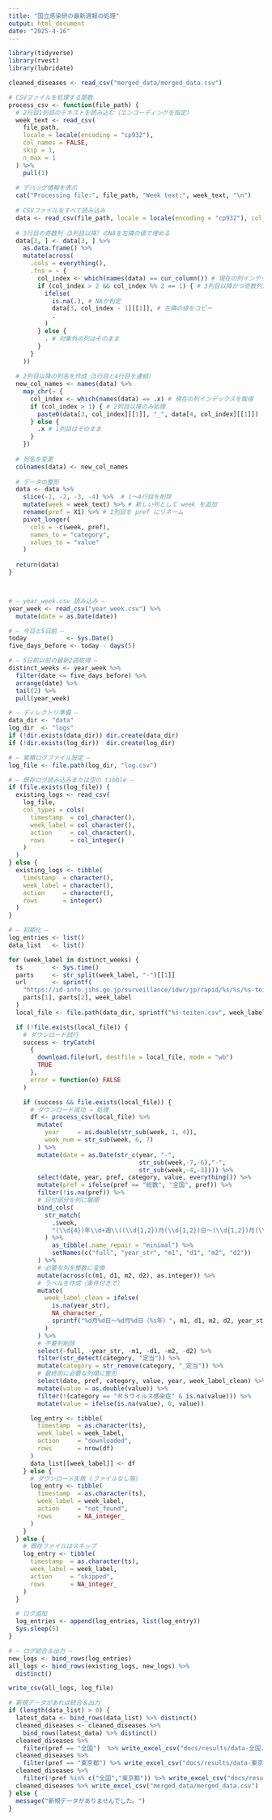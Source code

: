 ---
title: "国立感染研の最新週報の処理"
output: html_document
date: "2025-4-16"
---

```{r}
library(tidyverse)
library(rvest)
library(lubridate)
```


```{r}

cleaned_diseases <- read_csv("merged_data/merged_data.csv")

# CSVファイルを処理する関数
process_csv <- function(file_path) {
  # 2行目1列目のテキストを読み込む（エンコーディングを指定）
  week_text <- read_csv(
    file_path, 
    locale = locale(encoding = "cp932"), 
    col_names = FALSE, 
    skip = 1, 
    n_max = 1
  ) %>%
    pull(1)
  
  # デバッグ情報を表示
  cat("Processing file:", file_path, "Week text:", week_text, "\n")
  
  # CSVファイルをすべて読み込み
  data <- read_csv(file_path, locale = locale(encoding = "cp932"), col_names = FALSE)
  
  # 3行目の奇数列（3列目以降）のNAを左隣の値で埋める
  data[3, ] <- data[3, ] %>%
    as.data.frame() %>%
    mutate(across(
      .cols = everything(),
      .fns = ~ {
        col_index <- which(names(data) == cur_column()) # 現在の列インデックスを取得
        if (col_index > 2 && col_index %% 2 == 1) { # 3列目以降かつ奇数列が対象
          ifelse(
            is.na(.), # NAか判定
            data[3, col_index - 1][[1]], # 左隣の値をコピー
            .
          )
        } else {
          . # 対象外の列はそのまま
        }
      }
    ))
  
  # 2列目以降の列名を作成（3行目と4行目を連結）
  new_col_names <- names(data) %>%
    map_chr(~ {
      col_index <- which(names(data) == .x) # 現在の列インデックスを取得
      if (col_index > 1) { # 2列目以降のみ処理
        paste0(data[3, col_index][[1]], "_", data[4, col_index][[1]])
      } else {
        .x # 1列目はそのまま
      }
    })
  
  # 列名を変更
  colnames(data) <- new_col_names
  
  # データの整形
  data <- data %>%
    slice(-1, -2, -3, -4) %>%  # 1～4行目を削除
    mutate(week = week_text) %>% # 新しい列として week を追加
    rename(pref = X1) %>% # 1列目を pref にリネーム
    pivot_longer(
      cols = -c(week, pref),
      names_to = "category",
      values_to = "value"
    )
  
  return(data)
}



# — year_week.csv 読み込み —
year_week <- read_csv("year_week.csv") %>%
  mutate(date = as.Date(date))

# — 今日と5日前 —
today           <- Sys.Date()
five_days_before <- today - days(5)

# — 5日前以前の最新2週取得 —
distinct_weeks <- year_week %>%
  filter(date <= five_days_before) %>%
  arrange(date) %>%
  tail(2) %>%
  pull(year_week)

# — ディレクトリ準備 —
data_dir <- "data"
log_dir  <- "logs"
if (!dir.exists(data_dir)) dir.create(data_dir)
if (!dir.exists(log_dir))  dir.create(log_dir)

# — 累積ログファイル設定 —
log_file <- file.path(log_dir, "log.csv")

# — 既存ログ読み込みまたは空の tibble —
if (file.exists(log_file)) {
  existing_logs <- read_csv(
    log_file,
    col_types = cols(
      timestamp  = col_character(),
      week_label = col_character(),
      action     = col_character(),
      rows       = col_integer()
    )
  )
} else {
  existing_logs <- tibble(
    timestamp  = character(),
    week_label = character(),
    action     = character(),
    rows       = integer()
  )
}

# — 初期化 —
log_entries <- list()
data_list   <- list()

for (week_label in distinct_weeks) {
  ts        <- Sys.time()
  parts     <- str_split(week_label, "-")[[1]]
  url       <- sprintf(
    "https://id-info.jihs.go.jp/surveillance/idwr/jp/rapid/%s/%s/%s-teiten.csv",
    parts[1], parts[2], week_label
  )
  local_file <- file.path(data_dir, sprintf("%s-teiten.csv", week_label))

  if (!file.exists(local_file)) {
    # ダウンロード試行
    success <- tryCatch(
      {
        download.file(url, destfile = local_file, mode = "wb")
        TRUE
      },
      error = function(e) FALSE
    )

    if (success && file.exists(local_file)) {
      # ダウンロード成功 → 処理
      df <- process_csv(local_file) %>%
        mutate(
          year     = as.double(str_sub(week, 1, 4)),
          week_num = str_sub(week, 6, 7)
        ) %>%
        mutate(date = as.Date(str_c(year, "-",
                                    str_sub(week,-7,-6),"-",
                                    str_sub(week,-4,-3)))) %>%
        select(date, year, pref, category, value, everything()) %>%
        mutate(pref = ifelse(pref == "総数", "全国", pref)) %>%
        filter(!is.na(pref)) %>%
        # 日付部分を列に展開
        bind_cols(
          str_match(
            .$week,
            "(\\d{4})年\\d+週\\((\\d{1,2})月(\\d{1,2})日～(\\d{1,2})月(\\d{1,2})日\\)"
          ) %>%
            as_tibble(.name_repair = "minimal") %>%
            setNames(c("full", "year_str", "m1", "d1", "m2", "d2"))
        ) %>%
        # 必要な列を整数に変換
        mutate(across(c(m1, d1, m2, d2), as.integer)) %>%
        # ラベルを作成（条件付きで）
        mutate(
          week_label_clean = ifelse(
            is.na(year_str),
            NA_character_,
            sprintf("%d月%d日～%d月%d日（%s年）", m1, d1, m2, d2, year_str)
          )
        ) %>%
        # 不要列削除
        select(-full, -year_str, -m1, -d1, -m2, -d2) %>%
        filter(str_detect(category, "定当")) %>%
        mutate(category = str_remove(category, "_定当")) %>%
        # 最終的に必要な列順に整形
        select(date, pref, category, value, year, week_label_clean) %>%
        mutate(value = as.double(value)) %>%
        filter(!(category == "ＲＳウイルス感染症" & is.na(value))) %>%
        mutate(value = ifelse(is.na(value), 0, value))

      log_entry <- tibble(
        timestamp  = as.character(ts),
        week_label = week_label,
        action     = "downloaded",
        rows       = nrow(df)
      )
      data_list[[week_label]] <- df
    } else {
      # ダウンロード失敗 (ファイルなし等)
      log_entry <- tibble(
        timestamp  = as.character(ts),
        week_label = week_label,
        action     = "not_found",
        rows       = NA_integer_
      )
    }
  } else {
    # 既存ファイルはスキップ
    log_entry <- tibble(
      timestamp  = as.character(ts),
      week_label = week_label,
      action     = "skipped",
      rows       = NA_integer_
    )
  }

  # ログ追加
  log_entries <- append(log_entries, list(log_entry))
  Sys.sleep(5)
}

# — ログ結合＆出力 —
new_logs <- bind_rows(log_entries)
all_logs <- bind_rows(existing_logs, new_logs) %>%
  distinct()

write_csv(all_logs, log_file)

# 新規データがあれば統合＆出力
if (length(data_list) > 0) {
  latest_data <- bind_rows(data_list) %>% distinct()
  cleaned_diseases <- cleaned_diseases %>%
    bind_rows(latest_data) %>% distinct()
  cleaned_diseases %>%
    filter(pref == "全国")  %>% write_excel_csv("docs/results/data-全国.csv")
  cleaned_diseases %>%
    filter(pref == "東京都") %>% write_excel_csv("docs/results/data-東京都.csv")
  cleaned_diseases %>%
    filter(!pref %in% c("全国","東京都")) %>% write_excel_csv("docs/results/data-その他.csv")
  cleaned_diseases %>% write_excel_csv("merged_data/merged_data.csv")
} else {
  message("新規データがありませんでした。")
}


```

